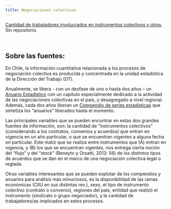 ```yaml
---
title: Negociaciones colectivas
---
```


[Cantidad de trabajadores involucrados en instrumentos colectivos y otros](/about_files/Cuadros_Negociación Colectiva_DATASET.xlsx). Sin repositorio. 

&nbsp;&nbsp;

## Sobre las fuentes:

En Chile, la información cuantitativa relacionada a los procesos de negociación colectiva es producida y concentrada en la unidad estadística de la Dirección del Trabajo (DT).  

Anualmente, se libera - con un desfase de uno o hasta dos años – un [Anuario Estadístico](https://www.dt.gob.cl/portal/1629/w3-propertyvalue-76577.html) con un capítulo especialmente dedicado a la actividad de las negociaciones colectivas en el país, y desagregado a nivel regional. Además, cada dos años liberan un [Compendio de series estadísticas](https://www.dt.gob.cl/portal/1629/w3-propertyvalue-22777.html) que sintetiza los “anuarios” liberados hasta el momento. 

Las principales variables que se pueden encontrar en estas dos grandes fuentes de información, son: la cantidad de “instrumentos colectivos” (considerando a los contratos, convenios y acuerdos) que entran en vigencia en un año particular, o que se encuentran vigentes a alguna fecha en particular. Este matiz que se realiza entre instrumentos que (A) entran en vigencia, y (B) los que se encuentran vigentes, nos entrega cierta noción del “flujo” y del “stock” (Beneyto y Orsatti, 2013: 56) de los distintos tipos de acuerdos que se dan en el marco de una negociación colectiva legal o reglada. 

Otras variables interesantes que se pueden explotar de los compendios y anuarios para análisis más minuciosos, es la disponibilidad de las ramas económicas (CIIU en sus distintas rev.), sexo, el tipo de instrumento colectivo (contrato o convenio), regiones del país, entidad que realizó el instrumento (sindicato o grupo negociador), y la cantidad de trabajadores/as implicados en estos procesos.

